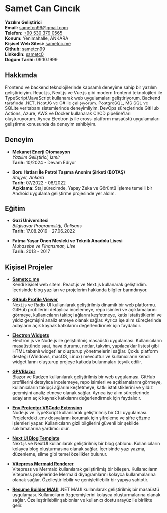 
<Letter id="page-1">

# Samet Can Cıncık

**Yazılım Geliştirici**  
**Email:** sametcn99@gmail.com  
**Telefon:** [+90 530 379 0565](tel:+905303790565)  
**Konum:** Yenimahalle, ANKARA  
**Kişisel Web Sitesi:** [sametcc.me](https://sametcc.me)  
**Github:** [sametcn99](https://github.com/sametcn99)  
**LinkedIn:** [sametc0](https://www.linkedin.com/in/sametc0)  
**Doğum Tarihi:** 09.10.1999

## Hakkımda

Frontend ve backend teknolojilerinde kapsamlı deneyime sahip bir yazılım geliştiriciyim. React.js, Next.js ve Vue.js gibi modern frontend teknolojileri ile TypeScript/JavaScript kullanarak web uygulamaları geliştiriyorum. Backend tarafında .NET, NestJS ve C# ile çalışıyorum. PostgreSQL, MS SQL ve SQLite veritabanı sistemlerinde deneyimliyim. DevOps süreçlerinde GitHub Actions, Azure, AWS ve Docker kullanarak CI/CD pipeline'ları oluşturuyorum. Ayrıca Electron.js ile cross-platform masaüstü uygulamaları geliştirme konusunda da deneyim sahibiyim.

## Deneyim

- **Mekanet Enerji Otomasyon**  
  _Yazılım Geliştirici, İzmir_  
  **Tarih:** 10/2024 - Devam Ediyor

- **Boru Hatları İle Petrol Taşıma Anonim Şirketi (BOTAŞ)**  
  _Stajyer, Ankara_  
  **Tarih:** 07/2022 - 08/2022  
  **Açıklama:** Staj sürecimde, Yapay Zeka ve Görüntü İşleme temelli bir Android uygulama geliştirme projesinde yer aldım.

## Eğitim

- **Gazi Üniversitesi**  
  _Bilgisayar Programcılığı, Önlisans_  
  **Tarih:** 17.08.2019 - 27.06.2022

- **Fatma Yaşar Önen Mesleki ve Teknik Anadolu Lisesi**  
  _Muhasebe ve Finansman, Lise_  
  **Tarih:** 2013 - 2017

</Letter>

<Letter id="page-2">

## Kişisel Projeler

- **[Sametcc.me](https://sametcc.me)**  
  Kendi kişisel web sitem. React.js ve Next.js kullanarak geliştirdim. İçerisinde blog yazıları ve projelerim hakkında bilgiler barındırıyor.

- **[Github Profile Viewer](https://github.com/sametcn99/github-profile-viewer)**  
  Next.js ve Radix UI kullanılarak geliştirilmiş dinamik bir web platformu. GitHub profillerini detaylıca incelemeye, repo isimleri ve açıklamalarını görmeye, kullanıcıların takipçi ağlarını keşfetmeye, katkı istatistiklerini ve yıldız geçmişini analiz etmeye olanak sağlar. Ayrıca işe alım süreçlerinde adayların açık kaynak katkılarını değerlendirmek için faydalıdır.

- **[Electron Widgets](https://github.com/sametcn99/electron-widgets)**  
  Electron.js ve Node.js ile geliştirilmiş masaüstü uygulaması. Kullanıcıların masaüstünde saat, hava durumu, notlar, takvim, yapılacaklar listesi gibi HTML tabanlı widget'lar oluşturup yönetmelerini sağlar. Çoklu platform desteği (Windows, macOS, Linux) mevcuttur ve kullanıcıların kendi widget'larını oluşturup projeye katkıda bulunmaları teşvik edilir.

- **[GPVBlazor](https://github.com/sametcn99/GPVBlazor)**  
  Blazor ve Radzen kullanılarak geliştirilmiş bir web uygulaması. GitHub profillerini detaylıca incelemeye, repo isimleri ve açıklamalarını görmeye, kullanıcıların takipçi ağlarını keşfetmeye, katkı istatistiklerini ve yıldız geçmişini analiz etmeye olanak sağlar. Ayrıca işe alım süreçlerinde adayların açık kaynak katkılarını değerlendirmek için faydalıdır.

- **[Env Protector VSCode Extension](https://github.com/sametcn99/env-protector)**  
  Node.js ve TypeScript kullanılarak geliştirilmiş bir CLI uygulaması. Projelerdeki .env dosyalarını korumak için şifreleme ve şifre çözme işlemleri yapar. Kullanıcıların gizli bilgilerini güvenli bir şekilde saklamalarına yardımcı olur.

- **[Next UI Blog Template](https://github.com/sametcn99/nextui-blog-template)**  
  Next.js ve NextUI kullanılarak geliştirilmiş bir blog şablonu. Kullanıcıların kolayca blog oluşturmasına olanak sağlar. İçerisinde yazı yazma, düzenleme, silme gibi temel özellikler bulunur.

- **[Vitepress Mermaid Renderer](https://github.com/sametcn99/vitepress-mermaid-renderer)**  
  Vitepress ve Mermaid kullanılarak geliştirilmiş bir bileşen. Kullanıcıların Vitepress projelerinde Mermaid diyagramlarını kolayca kullanmalarına olanak sağlar. Özelleştirilebilir ve genişletilebilir bir yapıya sahiptir.

- **[Resume Builder MAUI](https://github.com/sametcn99/ResumeBuilderMAUI)**
  .NET MAUI kullanılarak geliştirilmiş bir masaüstü uygulaması. Kullanıcıların özgeçmişlerini kolayca oluşturmalarına olanak sağlar. Özelleştirilebilir şablonlar ve kullanıcı dostu arayüz ile birlikte gelir.

</Letter>
